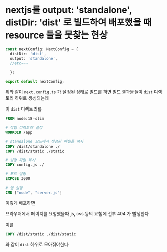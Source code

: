 # nextjs를 output: 'standalone', distDir: 'dist' 로 빌드하여 배포했을 때 resource 들을 못찾는 현상

```ts filename="next.config.ts"
const nextConfig: NextConfig = {
  distDir: 'dist',
  output: 'standalone',
  //etc~~~

  };

export default nextConfig;
```

위와 같이 `next.config.ts` 가 설정된 상태로 빌드를 하면 빌드 결과물들이 `dist` 디렉토리 하위로 생성되는데

이 `dist` 디렉토리를 

```dockerfile
FROM node:18-slim

# 작업 디렉토리 설정
WORKDIR /app

# standalone 모드에서 생성된 파일들 복사
COPY /dist/standalone ./
COPY /dist/static ./static

# 설정 파일 복사
COPY config.js ./

# 포트 설정
EXPOSE 3000

# 앱 실행
CMD ["node", "server.js"] 
```

이렇게 배포하면

브라우저에서 페이지를 요청했을때 js, css 등의 요청에 전부 404 가 발생한다

이를 

```dockerfile
COPY /dist/static ./dist/static
```

와 같이 `dist` 하위로 모아줘야한다